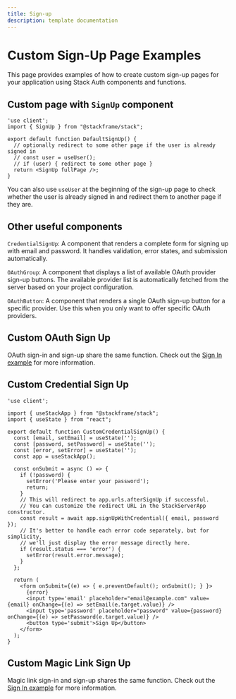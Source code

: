 ```yaml
---
title: Sign-up
description: template documentation
---
```


# Custom Sign-Up Page Examples

This page provides examples of how to create custom sign-up pages for your application using Stack Auth components and functions.

## Custom page with `SignUp` component

```tsx
'use client';
import { SignUp } from "@stackframe/stack";

export default function DefaultSignUp() {
  // optionally redirect to some other page if the user is already signed in
  // const user = useUser();
  // if (user) { redirect to some other page }
  return <SignUp fullPage />;
}
```

You can also use `useUser` at the beginning of the sign-up page to check whether the user is already signed in and redirect them to another page if they are.

## Other useful components

`CredentialSignUp`: A component that renders a complete form for signing up with email and password. It handles validation, error states, and submission automatically.

`OAuthGroup`: A component that displays a list of available OAuth provider sign-up buttons. The available provider list is automatically fetched from the server based on your project configuration.

`OAuthButton`: A component that renders a single OAuth sign-up button for a specific provider. Use this when you only want to offer specific OAuth providers.

## Custom OAuth Sign Up

OAuth sign-in and sign-up share the same function. Check out the [Sign In example](/customization/page-examples/sign-in#custom-oauth-sign-in) for more information.

## Custom Credential Sign Up

```tsx
'use client';

import { useStackApp } from "@stackframe/stack";
import { useState } from "react";

export default function CustomCredentialSignUp() {
  const [email, setEmail] = useState('');
  const [password, setPassword] = useState('');
  const [error, setError] = useState('');
  const app = useStackApp();

  const onSubmit = async () => {
    if (!password) {
      setError('Please enter your password');
      return;
    }
    // This will redirect to app.urls.afterSignUp if successful.
    // You can customize the redirect URL in the StackServerApp constructor.
    const result = await app.signUpWithCredential({ email, password });
    // It's better to handle each error code separately, but for simplicity,
    // we'll just display the error message directly here.
    if (result.status === 'error') {
      setError(result.error.message);
    }
  };
  
  return (
    <form onSubmit={(e) => { e.preventDefault(); onSubmit(); } }>
      {error}
      <input type='email' placeholder="email@example.com" value={email} onChange={(e) => setEmail(e.target.value)} />
      <input type='password' placeholder="password" value={password} onChange={(e) => setPassword(e.target.value)} />
      <button type='submit'>Sign Up</button>
    </form>
  );
}
```

## Custom Magic Link Sign Up

Magic link sign-in and sign-up shares the same function. Check out the [Sign In example](/customization/page-examples/signin#custom-magic-link-sign-in) for more information.
